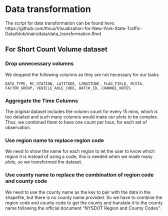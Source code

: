 # Data transformation

The script for data transformation can be found here:
https://github.com/thcui/Visualization-for-New-York-State-Traffic-Data/blob/main/data/data_transformation.Rmd

## For Short Count Volume dataset

### Drop unnecessary columns

We dropped the following columns as they are not necessary for our tasks
```
DATA_TYPE, RC_STATION, LATITUDE, LONGITUDE, FLAG_FIELD, RCSTA, FACTOR_GROUP, VEHICLE_AXLE_CODE, BATCH_ID, CHANNEL_NOTES

```

### Aggregate the Time Columns
The original dataset includes the volumn count for every 15 mins, which is too detailed and such many columns would make our plots to be complex. Thus, we combined them to have one count per hour, for each set of observation.

### Use region name to replace region code
We need to show the name for each region to let the user to know which region it is instead of using a code, this is needed when we made many plots, so we transformed the dataset.

### Use county name to replace the combination of region code and county code
We need to use the county name as the key to pair with the data in the shapefile, but there is no county name provided. So we have to combine the region code and county code to get the county and translate it to the county name following the official document "NYSDOT Region and County Codes".